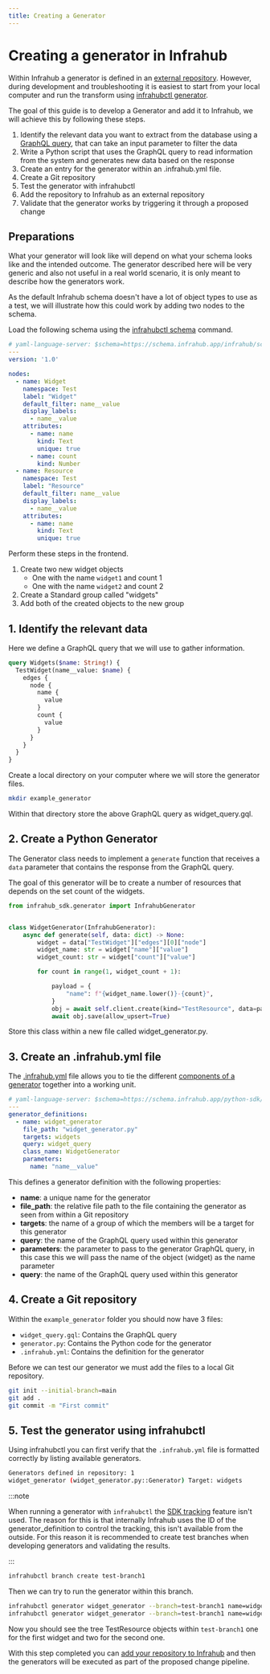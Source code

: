 ```yaml
---
title: Creating a Generator
---
```


# Creating a generator in Infrahub

Within Infrahub a generator is defined in an [external repository](/topics/repository). However, during development and troubleshooting it is easiest to start from your local computer and run the transform using [infrahubctl generator](/infrahubctl/infrahubctl-generator).

The goal of this guide is to develop a Generator and add it to Infrahub, we will achieve this by following these steps.

1. Identify the relevant data you want to extract from the database using a [GraphQL query](/topics/graphql), that can take an input parameter to filter the data
2. Write a Python script that uses the GraphQL query to read information from the system and generates new data based on the response
3. Create an entry for the generator within an .infrahub.yml file.
4. Create a Git repository
5. Test the generator with infrahubctl
6. Add the repository to Infrahub as an external repository
7. Validate that the generator works by triggering it through a proposed change

## Preparations

What your generator will look like will depend on what your schema looks like and the intended outcome. The generator described here will be very generic and also not useful in a real world scenario, it is only meant to describe how the generators work.

As the default Infrahub schema doesn't have a lot of object types to use as a test, we will illustrate how this could work by adding two nodes to the schema.

Load the following schema using the [infrahubctl schema](/infrahubctl/infrahubctl-schema) command.

```yaml
# yaml-language-server: $schema=https://schema.infrahub.app/infrahub/schema/latest.json
---
version: '1.0'

nodes:
  - name: Widget
    namespace: Test
    label: "Widget"
    default_filter: name__value
    display_labels:
      - name__value
    attributes:
      - name: name
        kind: Text
        unique: true
      - name: count
        kind: Number
  - name: Resource
    namespace: Test
    label: "Resource"
    default_filter: name__value
    display_labels:
      - name__value
    attributes:
      - name: name
        kind: Text
        unique: true
```

Perform these steps in the frontend.

1. Create two new widget objects
    - One with the name `widget1` and count 1
    - One with the name `widget2` and count 2
2. Create a Standard group called "widgets"
3. Add both of the created objects to the new group

## 1. Identify the relevant data

Here we define a GraphQL query that we will use to gather information.

```graphql
query Widgets($name: String!) {
  TestWidget(name__value: $name) {
    edges {
      node {
        name {
          value
        }
        count {
          value
        }
      }
    }
  }
}
```

Create a local directory on your computer where we will store the generator files.

```bash
mkdir example_generator
````

Within that directory store the above GraphQL query as widget_query.gql.

## 2. Create a Python Generator

The Generator class needs to implement a `generate` function that receives a `data` parameter that contains the response from the GraphQL query.

The goal of this generator will be to create a number of resources that depends on the set count of the widgets.

```python
from infrahub_sdk.generator import InfrahubGenerator


class WidgetGenerator(InfrahubGenerator):
    async def generate(self, data: dict) -> None:
        widget = data["TestWidget"]["edges"][0]["node"]
        widget_name: str = widget["name"]["value"]
        widget_count: str = widget["count"]["value"]

        for count in range(1, widget_count + 1):

            payload = {
                "name": f"{widget_name.lower()}-{count}",
            }
            obj = await self.client.create(kind="TestResource", data=payload)
            await obj.save(allow_upsert=True)
```

Store this class within a new file called widget_generator.py.

## 3. Create an .infrahub.yml file

The [.infrahub.yml](/topics/infrahub-yml) file allows you to tie the different [components of a generator](/topics/generator) together into a working unit.

```yaml
# yaml-language-server: $schema=https://schema.infrahub.app/python-sdk/repository-config/latest.json
---
generator_definitions:
  - name: widget_generator
    file_path: "widget_generator.py"
    targets: widgets
    query: widget_query
    class_name: WidgetGenerator
    parameters:
      name: "name__value"
```

This defines a generator definition with the following properties:

- **name**: a unique name for the generator
- **file_path**: the relative file path to the file containing the generator as seen from within a Git repository
- **targets**: the name of a group of which the members will be a target for this generator
- **query**: the name of the GraphQL query used within this generator
- **parameters**: the parameter to pass to the generator GraphQL query, in this case this we will pass the name of the object (widget) as the name parameter
- **query**: the name of the GraphQL query used within this generator

## 4. Create a Git repository

Within the `example_generator` folder you should now have 3 files:

- `widget_query.gql`: Contains the GraphQL query
- `generator.py`: Contains the Python code for the generator
- `.infrahub.yml`: Contains the definition for the generator

Before we can test our generator we must add the files to a local Git repository.

```bash
git init --initial-branch=main
git add .
git commit -m "First commit"
```

## 5. Test the generator using infrahubctl

Using infrahubctl you can first verify that the `.infrahub.yml` file is formatted correctly by listing available generators.

```bash title="❯ infrahubctl generator --list"
Generators defined in repository: 1
widget_generator (widget_generator.py::Generator) Target: widgets
```

:::note

When running a generator with `infrahubctl` the [SDK tracking](/python-sdk/topics/tracking) feature isn't used. The reason for this is that internally Infrahub uses the ID of the generator_definition to control the tracking, this isn't available from the outside. For this reason it is recommended to create test branches when developing generators and validating the results.

:::

```bash
infrahubctl branch create test-branch1
```

Then we can try to run the generator within this branch.

```bash
infrahubctl generator widget_generator --branch=test-branch1 name=widget1
infrahubctl generator widget_generator --branch=test-branch1 name=widget2
```

Now you should see the tree TestResource objects within `test-branch1` one for the first widget and two for the second one.

With this step completed you can [add your repository to Infrahub](/guides/repository) and then the generators will be executed as part of the proposed change pipeline.
